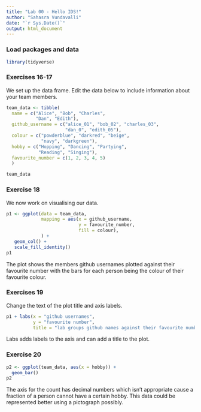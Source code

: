 ```yaml
---
title: "Lab 00 - Hello IDS!"
author: "Sahasra Vundavalli"
date: "`r Sys.Date()`"
output: html_document
---
```


### Load packages and data

```r
library(tidyverse) 
```

### Exercises 16-17

We set up the data frame. Edit the data below to include information about your team members.

```r
team_data <- tibble(
  name = c("Alice", "Bob", "Charles", 
           "Dan", "Edith"),
  github_username = c("alice_01", "bob_02", "charles_03", 
                      "dan_0", "edith_05"), 
  colour = c("powderblue", "darkred", "beige", 
             "navy", "darkgreen"),
  hobby = c("Hopping", "Dancing", "Partying", 
            "Reading", "Singing"),
  favourite_number = c(1, 2, 3, 4, 5)
  )

team_data
```

### Exercise 18

We now work on visualising our data. 

```r
p1 <- ggplot(data = team_data, 
             mapping = aes(x = github_username, 
                           y = favourite_number,
                           fill = colour), 
             ) +
   geom_col() +
   scale_fill_identity()
p1
```


The plot shows the members github usernames plotted against their favourite number with the bars for each person being the colour of their favourite colour.

### Exercises 19

Change the text of the plot title and axis labels.

```r
p1 + labs(x = "github usernames", 
          y = "favourite number",
          title = "lab groups github names against their favourite numbers")
```

Labs adds labels to the axis and can add a title to the plot.

### Exercise 20

```r
p2 <- ggplot(team_data, aes(x = hobby)) +
  geom_bar()
p2
```

The axis for the count has decimal numbers which isn't appropriate cause a fraction of a person cannot have a certain hobby. This data could be represented better using a pictograph possibly.
